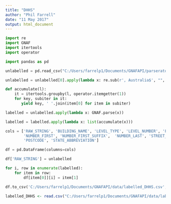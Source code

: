 ```yaml
---
title: "DHHS"
author: "Phil Farrell"
date: "11 May 2017"
output: html_document
---
```


```python
import re
import GNAF
import itertools
import operator

import pandas as pd

unlabelled = pd.read_csv("C:/Users/farrelp1/Documents/GNAFAPI/parserator/dataunlabeled_2017-04-21DHHS_CTAddress.csv", header=None)

unlabelled = unlabelled[0].apply(lambda x: re.sub(r', Australia$', "", x))

def accumulate(l):
    it = itertools.groupby(l, operator.itemgetter(1))
    for key, subiter in it:
       yield key, ' '.join(item[0] for item in subiter)

labelled = unlabelled.apply(lambda x: GNAF.parse(x))

labelled = labelled.apply(lambda x: list(accumulate(x)))

cols = ['RAW_STRING', 'BUILDING_NAME', 'LEVEL_TYPE', 'LEVEL_NUMBER', 'FLAT_TYPE', 'FLAT_NUMBER_PREFIX', 'FLAT_NUMBER',
        'NUMBER_FIRST', 'NUMBER_FIRST_SUFFIX',  'NUMBER_LAST', 'STREET_NAME', 'STREET_TYPE_CODE', 'LOCALITY_NAME',
        'POSTCODE', 'STATE_ABBREVIATION']

df = pd.DataFrame(columns=cols)

df['RAW_STRING'] = unlabelled

for i, row in enumerate(labelled):
    for item in row:
        df[item[0]][i] = item[1]

df.to_csv('C:/Users/farrelp1/Documents/GNAFAPI/data/labelled_DHHS.csv', index=False)

```

```r

labelled_DHHS <- read.csv("C:/Users/farrelp1/Documents/GNAFAPI/data/labelled_DHHS.csv", stringsAsFactors = F)

```

